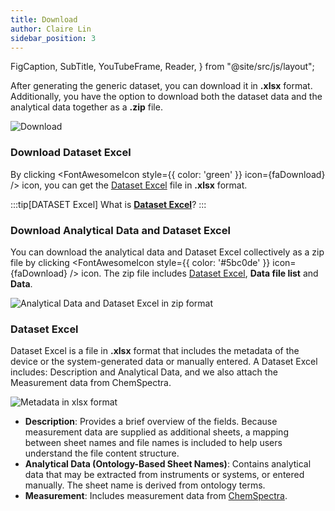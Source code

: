 ```yaml
---
title: Download
author: Claire Lin
sidebar_position: 3
---
```


  FigCaption,
  SubTitle,
  YouTubeFrame,
  Reader,
} from "@site/src/js/layout";

<SubTitle text="Download Dataset Excel and Analytical Data" />
<Reader text="User" />

After generating the generic dataset, you can download it in **.xlsx** format. Additionally, you have the option to download both the dataset data and the analytical data together as a **.zip** file.

![Download](/img/labimotion/dataset-downloads.png)

### Download Dataset Excel

By clicking <FontAwesomeIcon style={{ color: 'green' }} icon={faDownload} /> icon, you can get the [Dataset Excel](#dataset-excel) file in **.xlsx** format.

:::tip[DATASET Excel]
What is **[Dataset Excel](#dataset-excel)**?
:::

### Download Analytical Data and Dataset Excel

You can download the analytical data and Dataset Excel collectively as a zip file by clicking <FontAwesomeIcon style={{ color: '#5bc0de' }} icon={faDownload} /> icon. The zip file includes [Dataset Excel](#dataset-excel), **Data file list** and **Data**.

![Analytical Data and Dataset Excel in zip format](/img/labimotion/dataset-download.png)

### Dataset Excel

Dataset Excel is a file in **.xlsx** format that includes the metadata of the device or the system-generated data or manually entered. A Dataset Excel includes: Description and Analytical Data, and we also attach the Measurement data from ChemSpectra.

![Metadata in xlsx format](/img/labimotion/dataset-excel.png)

- **Description**: Provides a brief overview of the fields. Because measurement data are supplied as additional sheets, a mapping between sheet names and file names is included to help users understand the file content structure.
- **Analytical Data (Ontology-Based Sheet Names)**: Contains analytical data that may be extracted from instruments or systems, or entered manually. The sheet name is derived from ontology terms.
- **Measurement**: Includes measurement data from [ChemSpectra](/docs/services/chemspectra).
